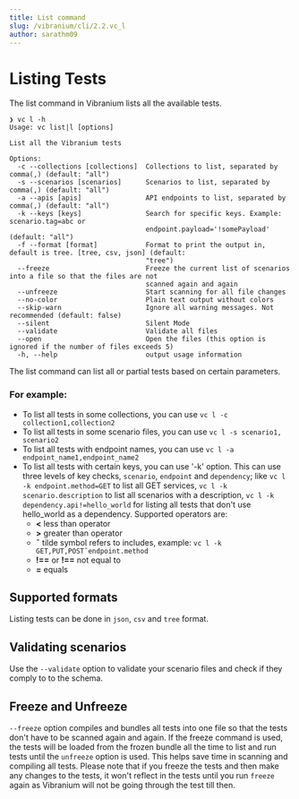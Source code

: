 ```yaml
---
title: List command
slug: /vibranium/cli/2.2.vc_l
author: sarathm09
---
```


# Listing Tests

The list command in Vibranium lists all the available tests.

```shell
❯ vc l -h                
Usage: vc list|l [options]

List all the Vibranium tests

Options:
  -c --collections [collections]  Collections to list, separated by comma(,) (default: "all")
  -s --scenarios [scenarios]      Scenarios to list, separated by comma(,) (default: "all")
  -a --apis [apis]                API endpoints to list, separated by comma(,) (default: "all")
  -k --keys [keys]                Search for specific keys. Example: scenario.tag=abc or
                                  endpoint.payload='!somePayload' (default: "all")
  -f --format [format]            Format to print the output in, default is tree. [tree, csv, json] (default:
                                  "tree")
  --freeze                        Freeze the current list of scenarios into a file so that the files are not
                                  scanned again and again
  --unfreeze                      Start scanning for all file changes
  --no-color                      Plain text output without colors
  --skip-warn                     Ignore all warning messages. Not recommended (default: false)
  --silent                        Silent Mode
  --validate                      Validate all files
  --open                          Open the files (this option is ignored if the number of files exceeds 5)
  -h, --help                      output usage information
```



The list command can list all or partial tests based on certain parameters. 

### For example:

- To list all tests in some collections, you can use `vc l -c collection1,collection2`
- To list all tests in some scenario files, you can use `vc l -s scenario1, scenario2`
- To list all tests with endpoint names, you can use `vc l -a endpoint_name1,endpoint_name2`
- To list all tests with certain keys, you can use '-k' option. This can use three levels of key checks, `scenario`, `endpoint` and `dependency`; like `vc l -k endpoint.method=GET` to list all GET services, `vc l -k scenario.description` to list all scenarios with a description, `vc l -k dependency.api!=hello_world` for listing all tests that don't use hello_world as a dependency. Supported operators are:
  - **<** less than operator
  - **>** greater than operator
  - **˜** tilde symbol refers to includes, example: `vc l -k GET,PUT,POST˜endpoint.method`
  - **!==** or **!==** not equal to
  - **=** equals



## Supported formats

Listing tests can be done in `json`, `csv` and `tree` format.


## Validating scenarios
Use the `--validate` option to validate your scenario files and check if they comply to to the schema.


## Freeze and Unfreeze

`--freeze` option compiles and bundles all tests into one file so that the tests don't have to be scanned again and again. If the freeze command is used, the tests will be loaded from the frozen bundle all the time to list and run tests until the `unfreeze` option is used. This helps save time in scanning and compiling all tests. Please note that if you freeze the tests and then make any changes to the tests, it won't reflect in the tests until you run `freeze` again as Vibranium will not be going through the test till then.

